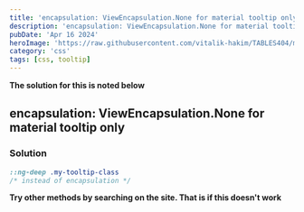 ```yaml
---
title: 'encapsulation: ViewEncapsulation.None for material tooltip only'
description: 'encapsulation: ViewEncapsulation.None for material tooltip only'
pubDate: 'Apr 16 2024'
heroImage: 'https://raw.githubusercontent.com/vitalik-hakim/TABLES404/main/error_b/CSS.png'
category: 'css'
tags: [css, tooltip]
---
```


**The solution for this is noted below**

## encapsulation: ViewEncapsulation.None for material tooltip only

### Solution

```css
::ng-deep .my-tooltip-class
/* instead of encapsulation */
```

**Try other methods by searching on the site. That is if this doesn't work**
